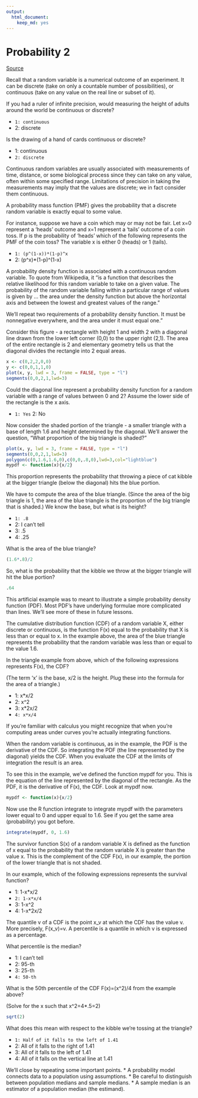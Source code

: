 ```yaml
---
output:
  html_document:
    keep_md: yes
---
```

# Probability 2

[Source](https://github.com/swirldev/swirl_courses/blob/master/Statistical_Inference/Probability2)


Recall that a random variable is a numerical outcome of an experiment. It can be discrete (take on only a countable number of possibilities), or continuous (take on any value on the real line or subset of it).

If you had a ruler of infinite precision, would measuring the height of adults around the world be continuous or discrete?

* `1: continuous`
* 2: discrete

Is the drawing of a hand of cards continuous or discrete?

* 1: continuous
* `2: discrete`

Continuous random variables are usually associated with measurements of time, distance, or some biological process since they can take on any value, often within some specified range.
Limitations of precision in taking the measurements may imply that the values are discrete; we in fact consider them continuous.

A probability mass function (PMF) gives the probability that a discrete random variable is exactly equal to some value.

For instance, suppose we have a coin which may or may not be fair. Let x=0 represent a 'heads' outcome and x=1 represent a 'tails' outcome of a coin toss. If p is the probability of 'heads' which of the following represents the PMF of the coin toss?  The variable x is either 0 (heads) or 1 (tails).

* `1: (p^(1-x))*(1-p)^x`
* 2: (p^x)*(1-p)^(1-x)

A probability density function is associated with a continuous random variable. To quote from Wikipedia, it "is a function that describes the relative likelihood for this random variable to take on a given value. The probability of the random variable falling within a particular range of values is given by ... the area under the density function but above the horizontal axis and between the lowest and greatest values of the range."

We'll repeat two requirements of a probability density function. It must be nonnegative everywhere, and the area under it must equal one."

Consider this figure - a rectangle with height 1 and width 2 with a diagonal line drawn from the lower left corner (0,0) to the upper right (2,1). The area of the entire rectangle is 2 and elementary geometry tells us that the diagonal divides the rectangle into 2 equal areas.

```r
x <- c(0,2,2,0,0)
y <- c(0,0,1,1,0)
plot(x, y, lwd = 3, frame = FALSE, type = "l")
segments(0,0,2,1,lwd=3)
```

Could the diagonal line represent a probability density function for a random variable with a range of values between 0 and 2? Assume the lower side of the rectangle is the x axis.

* `1: Yes`
2: No

Now consider the shaded portion of the triangle - a smaller triangle with a base of length 1.6 and height determined by the diagonal. We'll answer the question, "What proportion of the big triangle is shaded?"

```r
plot(x, y, lwd = 3, frame = FALSE, type = "l")
segments(0,0,2,1,lwd=3)
polygon(c(0,1.6,1.6,0),c(0,0,.8,0),lwd=3,col="lightblue")
mypdf <- function(x){x/2}
```

This proportion represents the probability that throwing a piece of cat kibble at the bigger triangle (below the diagonal) hits the blue portion.

We have to compute the area of the blue triangle. (Since the area of the big triangle is 1, the area of the blue triangle is the proportion of the big triangle that is shaded.) We know the base, but what is its height?

* `1: .8`
* 2: I can't tell
* 3: .5
* 4: .25

What is the area of the blue triangle?

```r
(1.6*.8)/2
```

So, what is the probability that the kibble we throw at the bigger triangle will hit the blue portion?

```r
.64
```

This artificial example was to meant to illustrate a simple probability density function (PDF). Most PDF's have underlying formulae more complicated than lines. We'll see more of these in future lessons.

The cumulative distribution function (CDF) of a random variable X, either discrete or continuous, is the function F(x) equal to the probability that X is less than or equal to x. In the example above, the area of the blue triangle represents the probability that the random variable was less than or equal to the value 1.6.

In the triangle example from above, which of the following expressions represents F(x), the CDF?

(The term 'x' is the base, x/2 is the height.  Plug these into the formula for the area of a triangle.)

* 1: x*x/2
* 2: x^2
* 3: x*2x/2
* `4: x*x/4`

If you're familiar with calculus you might recognize that when you're computing areas under curves you're actually integrating functions.

When the random variable is continuous, as in the example, the PDF is the derivative of the CDF. So integrating the PDF (the line represented by the diagonal) yields the CDF. When you evaluate the CDF at the limits of integration the result is an area.

To see this in the example, we've defined the function mypdf for you. This is the equation of the line represented by the diagonal of the rectangle. As the PDF, it is the derivative of F(x), the CDF. Look at mypdf now.

```r
mypdf <- function(x){x/2}
```

Now use the R function integrate to integrate mypdf with the parameters lower equal to 0 and upper equal to 1.6. See if you get the same area (probability) you got before.

```r
integrate(mypdf, 0, 1.6)
```

The survivor function S(x) of a random variable X is defined as the function of x equal to the probability that the random variable X is greater than the value x. This is the complement of the CDF F(x), in our example, the portion of the lower triangle that is not shaded.

In our example, which of the following expressions represents the survival function?

* 1: 1-x*x/2
* `2: 1-x*x/4`
* 3: 1-x^2
* 4: 1-x*2x/2

The quantile v of a CDF is the point x_v at which the CDF has the value v. More precisely, F(x_v)=v. A percentile is a quantile in which v is expressed as a percentage.

What percentile is the median?

* 1: I can't tell
* 2: 95-th
* 3: 25-th
* `4: 50-th`

What is the 50th percentile of the CDF F(x)=(x^2)/4 from the example above?

(Solve for the x such that x^2=4*.5=2)

```r
sqrt(2)
```

What does this mean with respect to the kibble we're tossing at the triangle?

* `1: Half of it falls to the left of 1.41`
* 2: All of it falls to the right of 1.41
* 3: All of it falls to the left of 1.41
* 4: All of it falls on the vertical line at 1.41

We'll close by repeating some important points.
* A probability model connects data to a population using assumptions.
* Be careful to distinguish between population medians and sample medians.
* A sample median is an estimator of a population median (the estimand).
